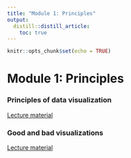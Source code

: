 ```yaml
---
title: "Module 1: Principles"
output:
  distill::distill_article:
    toc: true
---
```


```r
knitr::opts_chunk$set(echo = TRUE)
```

# Module 1: Principles

### Principles of data visualization
[Lecture material](1_01_principles/01_principles_quarto.html)

### Good and bad visualizations
[Lecture material](1_02_good_and_bad/02_good_and_bad.html)
